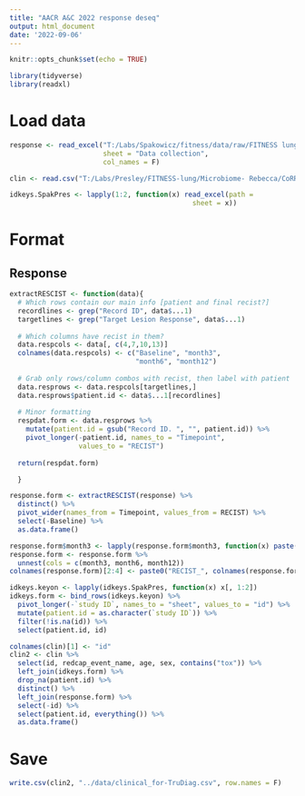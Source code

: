 ```yaml
---
title: "AACR A&C 2022 response deseq"
output: html_document
date: '2022-09-06'
---
```


```r
knitr::opts_chunk$set(echo = TRUE)

library(tidyverse)
library(readxl)
```

# Load data

```r
response <- read_excel("T:/Labs/Spakowicz/fitness/data/raw/FITNESS lung RECIST final collection.xlsx",
                       sheet = "Data collection",
                       col_names = F)

clin <- read.csv("T:/Labs/Presley/FITNESS-lung/Microbiome- Rebecca/CoRR5512FITNESSCalcu_DATA_2022-05-31_0923.csv", stringsAsFactors = F)

idkeys.SpakPres <- lapply(1:2, function(x) read_excel(path =                                             "T:/Labs/Presley/FITNESS-lung/Microbiome- Rebecca/OSU-18055 shared patient log.xlsx",
                                             sheet = x))
```

# Format

## Response

```r
extractRESCIST <- function(data){
  # Which rows contain our main info [patient and final recist?]
  recordlines <- grep("Record ID", data$...1)
  targetlines <- grep("Target Lesion Response", data$...1)
  
  # Which columns have recist in them?
  data.respcols <- data[, c(4,7,10,13)]
  colnames(data.respcols) <- c("Baseline", "month3", 
                               "month6", "month12")
  
  # Grab only rows/column combos with recist, then label with patient
  data.resprows <- data.respcols[targetlines,]
  data.resprows$patient.id <- data$...1[recordlines]
  
  # Minor formatting
  respdat.form <- data.resprows %>%
    mutate(patient.id = gsub("Record ID. ", "", patient.id)) %>%
    pivot_longer(-patient.id, names_to = "Timepoint",
                 values_to = "RECIST")
  
  return(respdat.form)

  }
```

```r
response.form <- extractRESCIST(response) %>%
  distinct() %>%
  pivot_wider(names_from = Timepoint, values_from = RECIST) %>%
  select(-Baseline) %>%
  as.data.frame() 

response.form$month3 <- lapply(response.form$month3, function(x) paste(x, collapse = ", "))
response.form <- response.form %>%
  unnest(cols = c(month3, month6, month12))
colnames(response.form)[2:4] <- paste0("RECIST_", colnames(response.form[2:4]))
```

```r
idkeys.keyon <- lapply(idkeys.SpakPres, function(x) x[, 1:2])
idkeys.form <- bind_rows(idkeys.keyon) %>%
  pivot_longer(-`study ID`, names_to = "sheet", values_to = "id") %>%
  mutate(patient.id = as.character(`study ID`)) %>%
  filter(!is.na(id)) %>%
  select(patient.id, id)

colnames(clin)[1] <- "id"
clin2 <- clin %>%
  select(id, redcap_event_name, age, sex, contains("tox")) %>%
  left_join(idkeys.form) %>%
  drop_na(patient.id) %>%
  distinct() %>%
  left_join(response.form) %>%
  select(-id) %>%
  select(patient.id, everything()) %>%
  as.data.frame()
```



# Save

```r
write.csv(clin2, "../data/clinical_for-TruDiag.csv", row.names = F)
```
